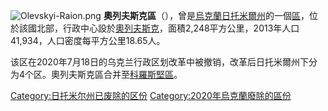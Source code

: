 [[Image:Olevskyi-Raion.png|thumb]]
'''奧列夫斯克區'''（{{lang-uk|Олевський район}}），曾是[[烏克蘭|烏克蘭]][[日托米爾州|日托米爾州]]的一個[[区_(乌克兰)|區]]，位於該國北部，行政中心設於[[奧列夫斯克|奧列夫斯克]]，面積2,248平方公里，2013年人口41,934，人口密度每平方公里18.65人。

该区在2020年7月18日的乌克兰行政区划改革中被撤销，改革后日托米爾州下分为4个区。奧列夫斯克區合并至[[科羅斯堅區|科羅斯堅區]]。

{{Coord|51|13|27|N|27|39|10|E|display=title}}
{{Zhytomyr-geo-stub}}

{{DEFAULTSORT:Олевський район}}
[[Category:日托米尔州已废除的区份|Category:日托米尔州已废除的区份]]
[[Category:2020年烏克蘭廢除的區份|Category:2020年烏克蘭廢除的區份]]